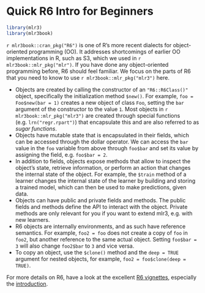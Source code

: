 # Quick R6 Intro for Beginners {#r6}

```r
library(mlr3)
library(mlr3book)
```

`r mlr3book::cran_pkg("R6")` is one of R's more recent dialects for object-oriented programming (OO).
It addresses shortcomings of earlier OO implementations in R, such as S3, which we used in `r mlr3book::mlr_pkg("mlr")`.
If you have done any object-oriented programming before, R6 should feel familiar.
We focus on the parts of R6 that you need to know to use `r mlr3book::mlr_pkg("mlr3")` here.

* Objects are created by calling the constructor of an `"R6::R6Class()"` object, specifically the initialization method `$new()`.
  For example, `foo = Foo$new(bar = 1)` creates a new object of class `Foo`, setting the `bar` argument of the constructor to the value `1`.
  Most objects in `r mlr3book::mlr_pkg("mlr3")` are created through special functions (e.g. `lrn("regr.rpart")`) that encapsulate this and are also referred to as *sugar functions*.
* Objects have mutable state that is encapsulated in their fields, which can be accessed through the dollar operator.
  We can access the `bar` value in the `foo` variable from above through `foo$bar` and set its value by assigning the field, e.g. `foo$bar = 2`.
* In addition to fields, objects expose methods that allow to inspect the object's state, retrieve information, or perform an action that changes the internal state of the object.
  For example, the `$train` method of a learner changes the internal state of the learner by building and storing a trained model, which can then be used to make predictions, given data.
* Objects can have public and private fields and methods.
  The public fields and methods define the API to interact with the object.
  Private methods are only relevant for you if you want to extend mlr3, e.g. with new learners.
* R6 objects are internally environments, and as such have reference semantics.
  For example, `foo2 = foo` does not create a copy of `foo` in `foo2`, but another reference to the same actual object.
  Setting `foo$bar = 3` will also change `foo2$bar` to `3` and vice versa.
* To copy an object, use the `$clone()` method and the `deep = TRUE` argument for nested objects, for example, `foo2 = foo$clone(deep = TRUE)`.

For more details on R6, have a look at the excellent [R6 vignettes](https://r6.r-lib.org/), especially the [introduction](https://r6.r-lib.org/articles/Introduction.html).
